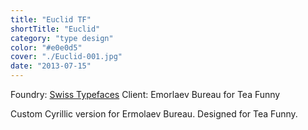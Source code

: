 ```yaml
---
title: "Euclid TF"
shortTitle: "Euclid"
category: "type design"
color: "#e0e0d5"
cover: "./Euclid-001.jpg"
date: "2013-07-15"
---
```


Foundry: <a class="link" href="https://info.2gis.com/"><span class="wavy" data-content="Swiss Typefaces">Swiss Typefaces</span></a>
Client: Emorlaev Bureau for Tea Funny

Custom Cyrillic version for Ermolaev Bureau. Designed for Tea Funny.